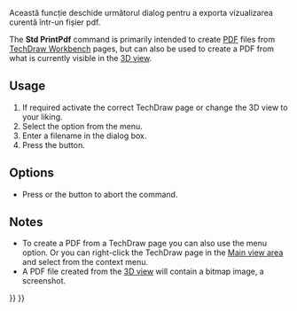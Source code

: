 <languages/>

{{Docnav
|[[Std_PrintPreview|PrintPreview]]
|[[Std_Quit|Quit]]
|[[Std_File_Menu|Std File Menu]]
|IconL=Std_PrintPreview.svg
|IconR=Std_Quit.svg
|IconC=Freecad.svg
}}

<div class="mw-translate-fuzzy">
{{GuiCommand/ro|Name=Std PrintPdf|Name/ro=Std PrintPdf|Workbenches=All|MenuLocation=[[Std File Menu|File]] → PrintPdf |Shortcut=|SeeAlso=File [[Std_Export/ro|Export]]}}
</div>

<span id="Description"></span>
<div class="mw-translate-fuzzy">
Această funcție deschide următorul dialog pentru a exporta vizualizarea curentă într-un fișier pdf.
</div>

The '''Std PrintPdf''' command is primarily intended to create [[PDF|PDF]] files from [[TechDraw_Workbench|TechDraw Workbench]] pages, but can also be used to create a PDF from what is currently visible in the [[3D_View|3D view]].

==Usage==

# If required activate the correct TechDraw page or change the 3D view to your liking.
# Select the {{MenuCommand|File → [[Image:Std_PrintPdf.svg|16px]] Export PDF...}} option from the menu.
# Enter a filename in the dialog box.
# Press the {{Button|Save}} button.

==Options==

* Press {{KEY|Esc}} or the {{Button|Cancel}} button to abort the command.

==Notes==

* To create a PDF from a TechDraw page you can also use the {{MenuCommand|File → Export → Technical Drawing (*.svg *.dxf *.pdf)}} menu option. Or you can right-click the TechDraw page in the [[Main_view_area|Main view area]] and select {{MenuCommand|Export PDF}} from the context menu.
* A PDF file created from the [[3D view]] will contain a bitmap image, a screenshot.


{{Docnav
|[[Std_PrintPreview|PrintPreview]]
|[[Std_Quit|Quit]]
|[[Std_File_Menu|Std File Menu]]
|IconL=Std_PrintPreview.svg
|IconR=Std_Quit.svg
|IconC=Freecad.svg
}}

{{Std_Base_navi{{#translation:}}}}
{{Userdocnavi{{#translation:}}}}